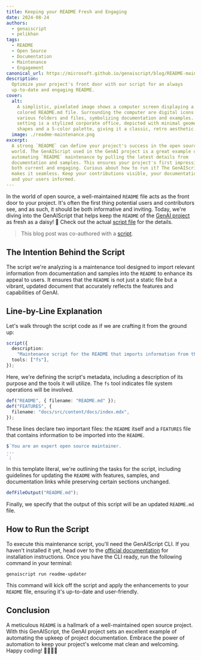 ```yaml
---
title: Keeping your README Fresh and Engaging
date: 2024-08-24
authors:
  - genaiscript
  - pelikhan
tags:
  - README
  - Open Source
  - Documentation
  - Maintenance
  - Engagement
canonical_url: https://microsoft.github.io/genaiscript/blog/README-maintenance
description:
  Optimize your project's front door with our script for an always
  up-to-date and engaging README.
cover:
  alt:
    A simplistic, pixelated image shows a computer screen displaying a brightly
    colored README.md file. Surrounding the computer are digital icons depicting
    various folders and files, symbolizing documentation and examples. The
    setting is a stylized corporate office, depicted with minimal geometric
    shapes and a 5-color palette, giving it a classic, retro aesthetic.
  image: ./readme-maintenance.png
excerpt:
  A strong `README` can define your project's success in the open source
  world. The GenAIScript used in the GenAI project is a great example of
  automating `README` maintenance by pulling the latest details from
  documentation and samples. This ensures your project's first impression stays
  both current and engaging. Curious about how to run it? The GenAIScript CLI
  makes it seamless. Keep your contributions visible, your documentation sharp,
  and your users informed.
---
```



<BlogNarration />

In the world of open source, a well-maintained `README` file acts as the front door to your project. It's often the first thing potential users and contributors see, and as such, it should be both informative and inviting. Today, we're diving into the GenAIScript that helps keep the `README` of the [GenAI project](https://github.com/microsoft/genaiscript) as fresh as a daisy! 🌼 Check out the actual [script file](https://github.com/microsoft/genaiscript/blob/main/samples/sample/genaisrc/readme-updater.genai.mts) for the details.

> This blog post was co-authored with a [script](https://github.com/microsoft/genaiscript/blob/main/samples/sample/genaisrc/blogify-sample.genai.mts).

## The Intention Behind the Script

The script we're analyzing is a maintenance tool designed to import relevant information from documentation and samples into the `README` to enhance its appeal to users. It ensures that the `README` is not just a static file but a vibrant, updated document that accurately reflects the features and capabilities of GenAI.

## Line-by-Line Explanation

Let's walk through the script code as if we are crafting it from the ground up:

```ts
script({
  description:
    "Maintenance script for the README that imports information from the documentation and samples to make it more attractive to users.",
  tools: ["fs"],
});
```

Here, we're defining the script's metadata, including a description of its purpose and the tools it will utilize. The `fs` tool indicates file system operations will be involved.

```ts
def("README", { filename: "README.md" });
def("FEATURES", {
  filename: "docs/src/content/docs/index.mdx",
});
```

These lines declare two important files: the `README` itself and a `FEATURES` file that contains information to be imported into the `README`.

```ts
$`You are an expert open source maintainer.
...
`;
```

In this template literal, we're outlining the tasks for the script, including guidelines for updating the `README` with features, samples, and documentation links while preserving certain sections unchanged.

```ts
defFileOutput("README.md");
```

Finally, we specify that the output of this script will be an updated `README.md` file.

## How to Run the Script

To execute this maintenance script, you'll need the GenAIScript CLI. If you haven't installed it yet, head over to the [official documentation](https://microsoft.github.io/genaiscript/) for installation instructions. Once you have the CLI ready, run the following command in your terminal:

```shell
genaiscript run readme-updater
```

This command will kick off the script and apply the enhancements to your `README` file, ensuring it's up-to-date and user-friendly.

## Conclusion

A meticulous `README` is a hallmark of a well-maintained open source project. With this GenAIScript, the GenAI project sets an excellent example of automating the upkeep of project documentation. Embrace the power of automation to keep your project's welcome mat clean and welcoming. Happy coding! 👨‍💻👩‍💻
